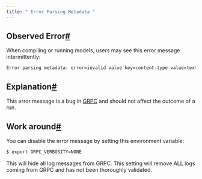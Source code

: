 ```yaml
---
title: " Error Parsing Metadata "
---
```

## Observed Error[#](#observed-error "Permalink to this headline")

When compiling or running models, users may see this error message intermittently:

```bash
Error parsing metadata: error=invalid value key=content-type value=text/html
```

## Explanation[#](#explanation "Permalink to this headline")

This error message is a bug in [GRPC](https://grpc.io/) and should not affect the outcome of a run.

## Work around[#](#work-around "Permalink to this headline")

You can disable the error message by setting this environment variable:

```bash
$ export GRPC_VERBOSITY=NONE
```

This will hide all log messages from GRPC. This setting will remove ALL logs coming from GRPC and has not been thoroughly validated.

